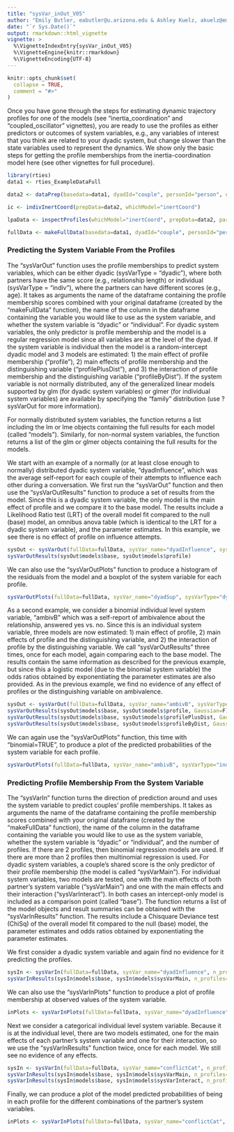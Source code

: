 ```yaml
---
title: "sysVar_inOut_V05"
author: "Emily Butler, eabutler@u.arizona.edu & Ashley Kuelz, akuelz@email.arizona.edu"
date: "`r Sys.Date()`"
output: rmarkdown::html_vignette
vignette: >
  %\VignetteIndexEntry{sysVar_inOut_V05}
  %\VignetteEngine{knitr::rmarkdown}
  %\VignetteEncoding{UTF-8}
---
```


```r
knitr::opts_chunk$set(
  collapse = TRUE,
  comment = "#>"
)
```

Once you have gone through the steps for estimating dynamic trajectory profiles for one of the models (see "inertia_coordination" and "coupled_oscillator" vignettes), you are ready to use the profiles as either predictors or outcomes of system variables, e.g., any variables of interest that you think are related to your dyadic system, but change slower than the state variables used to represent the dynamics. We show only the basic steps for getting the profile memberships from the inertia-coordination model here (see other vignettes for full procedure).

```r
library(rties)
data1 <- rties_ExampleDataFull

data2 <- dataPrep(basedata=data1, dyadId="couple", personId="person", obs_name="dial", dist_name="female", time_name="time", time_lag="absMaxCC") 

ic <- indivInertCoord(prepData=data2, whichModel="inertCoord")

lpaData <- inspectProfiles(whichModel="inertCoord", prepData=data2, paramEst=ic$params, n_profiles=2) 

fullData <- makeFullData(basedata=data1, dyadId="couple", personId="person", dist_name="female", lpaData=lpaData, params=ic$params)
```

### Predicting the System Variable From the Profiles 

The "sysVarOut" function uses the profile memberships to predict system variables, which can be either dyadic (sysVarType = "dyadic"), where both partners have the same score (e.g., relationship length) or individual (sysVarType = "indiv"), where the partners can have different scores (e.g., age). It takes as arguments the name of the dataframe containing the profile membership scores combined with your original dataframe (created by the "makeFullData" function), the name of the column in the dataframe containing the variable you would like to use as the system variable, and whether the system variable is "dyadic" or "individual". For dyadic system variables, the only predictor is profile membership and the model is a regular regression model since all variables are at the level of the dyad. If the system variable is individual then the model is a random-intercept dyadic model and 3 models are estimated: 1) the main effect of profile membership ("profile"), 2) main effects of profile membership and the distinguishing variable ("profilePlusDist"), and 3) the interaction of profile membership and the distinguishing variable ("profileByDist"). If the system variable is not normally distributed, any of the generalized linear models supported by glm (for dyadic system variables) or glmer (for individual system variables) are available by specifying the "family" distribution (use ?sysVarOut for more information).

For normally distributed system variables, the function returns a list including the lm or lme objects containing the full results for each model (called "models"). Similarly, for non-normal system variables, the function returns a list of the glm or glmer objects containing the full results for the models.

We start with an example of a normally (or at least close enough to normally) distributed dyadic system variable, "dyadInfluence", which was the average self-report for each couple of their attempts to influence each other during a conversation. We first run the "sysVarOut" function and then use the "sysVarOutResults" function to produce a set of results from the model. Since this is a dyadic system variable, the only model is the main effect of profile and we compare it to the base model. The results include a Likelihood Ratio test (LRT) of the overall model fit compared to the null (base) model, an omnibus anova table (which is identical to the LRT for a dyadic system variable), and the parameter estimates. In this example, we see there is no effect of profile on influence attempts.

```r
sysOut <- sysVarOut(fullData=fullData, sysVar_name="dyadInfluence", sysVarType="dyadic", dist0name="Men", dist1name="Women")
sysVarOutResults(sysOut$models$base, sysOut$models$profile)
```

We can also use the "sysVarOutPlots" function to produce a histogram of the residuals from the model and a boxplot of the system variable for each profile.
```r
sysVarOutPlots(fullData=fullData, sysVar_name="dyadSup", sysVarType="dyadic", testModel=sysOut$models$profile, dist0name=NULL, dist1name=NULL)
```

As a second example, we consider a binomial individual level system variable, "ambivB" which was a self-report of ambivalence about the relationship, answered yes vs. no. Since this is an individual system variable, three models are now estimated: 1) main effect of profile, 2) main effects of profile and the distinguishing variable, and 2) the interaction of profile by the distinguishing variable. We call "sysVarOutResults" three times, once for each model, again comparing each to the base model. The results contain the same information as described for the previous example, but since this a logistic model (due to the binomial system variable) the odds ratios obtained by exponentiating the parameter estimates are also provided. As in the previous example, we find no evidence of any effect of profiles or the distinguishing variable on ambivalence.

```r
sysOut <- sysVarOut(fullData=fullData, sysVar_name="ambivB", sysVarType="indiv", dist0name="Men", dist1name="Women", family="binomial")
sysVarOutResults(sysOut$models$base, sysOut$models$profile, Gaussian=F)
sysVarOutResults(sysOut$models$base, sysOut$models$profilePlusDist, Gaussian=F)
sysVarOutResults(sysOut$models$base, sysOut$models$profileByDist, Gaussian=F)
```

We can again use the "sysVarOutPlots" function, this time with "binomial=TRUE", to produce a plot of the predicted probabilities of the system variable for each profile.
```r
sysVarOutPlots(fullData=fullData, sysVar_name="ambivB", sysVarType="indiv", testModel=sysOut$models$profileByDist, dist0name=NULL, dist1name=NULL, binomial=T)
```

### Predicting Profile Membership From the System Variable

The "sysVarIn" function turns the direction of prediction around and uses the system variable to predict couples' profile memberships. It takes as arguments the name of the dataframe containing the profile membership scores combined with your original dataframe (created by the "makeFullData" function), the name of the column in the dataframe containing the variable you would like to use as the system variable, whether the system variable is "dyadic" or "individual", and the number of profiles. If there are 2 profiles, then binomial regression models are used. If there are more than 2 profiles then multinomial regression is used. For dyadic system variables, a couple's shared score is the only predictor of their profile membership (the model is called "sysVarMain"). For individual system variables, two models are tested, one with the main effects of both partner's system variable ("sysVarMain") and one with the main effects and their interaction ("sysVarInteract"). In both cases an intercept-only model is included as a comparison point (called "base"). The function returns a list of the model objects and result summaries can be obtained with the "sysVarInResults" function. The results include a Chisquare Deviance test (ChiSq) of the overall model fit compared to the null (base) model, the parameter estimates and odds ratios obtained by exponentiating the parameter estimates.  

We first consider a dyadic system variable and again find no evidence for it predicting the profiles.
```r
sysIn <- sysVarIn(fullData=fullData, sysVar_name="dyadInfluence", n_profiles=2, sysVarType="dyadic")
sysVarInResults(sysIn$models$base, sysIn$models$sysVarMain, n_profiles=2)
```
We can also use the "sysVarInPlots" function to produce a plot of profile membership at observed values of the system variable.
```r
inPlots <- sysVarInPlots(fullData=fullData, sysVar_name="dyadInfluence", sysVarType="dyadic", n_profiles=2)
```

Next we consider a categorical individual level system variable. Because it is at the individual level, there are two models estimated, one for the main effects of each partner's system variable and one for their interaction, so we use the "sysVarInResults" function twice, once for each model. We still see no evidence of any effects.
```r
sysIn <- sysVarIn(fullData=fullData, sysVar_name="conflictCat", n_profiles=2, sysVarType="indiv")
sysVarInResults(sysIn$models$base, sysIn$models$sysVarMain, n_profiles=2)
sysVarInResults(sysIn$models$base, sysIn$models$sysVarInteract, n_profiles=2)
```

Finally, we can produce a plot of the model predicted probabilities of being in each profile for the different combinations of the partner's system variables.
```r
inPlots <- sysVarInPlots(fullData=fullData, sysVar_name="conflictCat", sysVarType="indiv", n_profiles=2, testModel= sysIn$models$sysVarInteract, dist0name="men", dist1name="women")
```
